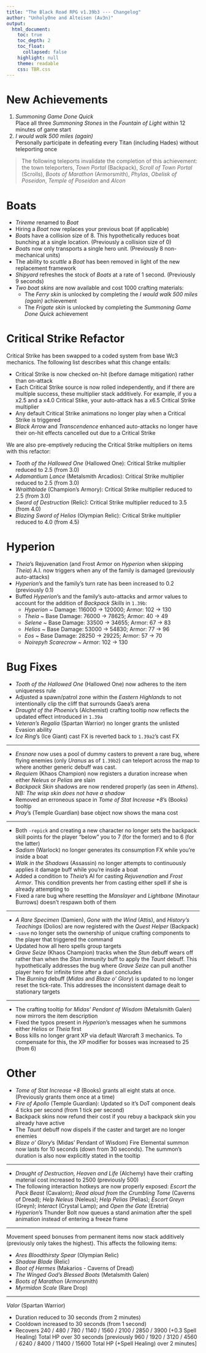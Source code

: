 ```yaml
---
title: "The Black Road RPG v1.39b3 --- Changelog"
author: "Unholy0ne and Alteisen (Av3n)"
output: 
  html_document: 
    toc: true
    toc_depth: 2
    toc_float:
      collapsed: false
    highlight: null
    theme: readable
    css: TBR.css
---
```


# New Achievements

1. *Summoning Game Done Quick*<br>Place all three *Summoning Stones* in the *Fountain of Light* within 12 minutes of game start
2. *I would walk 500 miles (again)*<br>Personally participate in defeating every Titan (including Hades) without teleporting once

> The following teleports invalidate the completion of this achievement: the town teleporters, *Town Portal* (Backpack), *Scroll of Town Portal* (Scrolls), *Boots of Marathon* (Armorsmith), *Phylas*, *Obelisk of Poseidon*, *Temple of Poseidon* and *Alcon*


# Boats

- *Trireme* renamed to *Boat*
- Hiring a *Boat* now replaces your previous boat (if applicable)
- *Boat*s have a collision size of 8. This hypothetically reduces boat bunching at a single location. (Previously a collision size of 0)
- *Boat*s now only transports a single hero unit. (Previously 8 non-mechanical units)
- The ability to *scuttle* a *Boat* has been removed in light of the new replacement framework
- *Shipyard* refreshes the stock of *Boats* at a rate of 1 second. (Previously 9 seconds)
- *Two boat skins* are now available and cost 1000 crafting materials:
  + The *Ferry skin* is unlocked by completing the *I would walk 500 miles (again)* achievement
  + The *Frigate skin* is unlocked by completing the *Summoning Game Done Quick* achievement
  
# Critical Strike Refactor
Critical Strike has been swapped to a coded system from base Wc3 mechanics. The following list describes what this change entails: 

- Critical Strike is now checked on-hit (before damage mitigation) rather than on-attack
- Each Critical Strike source is now rolled independently, and if there are multiple success, these multiplier stack additively. For example, if you a x2.5 and a x4.0 Critical Stike, your auto-attack has a x6.5 Critical Strike multiplier
- Any default Critical Strike animations no longer play when a Critical Strike is triggered
- *Black Arrow* and *Transcendence* enhanced auto-attacks no longer have their on-hit effects cancelled out due to a Critical Strike

We are also pre-emptively reducing the Critical Strike multipliers on items with this refactor:

- *Tooth of the Hallowed One* (Hallowed One): Critical Strike multiplier reduced to 2.5 (from 3.0)
- *Adamantium Lance* (Metalsmith Arcadios): Critical Strike multiplier reduced to 2.5 (from 3.0)
- *Wraithblade* (Champion's Armory): Critical Strike multiplier reduced to 2.5 (from 3.0)
- *Sword of Destruction* (Relic): Critical Strike multiplier reduced to 3.5 (from 4.0)
- *Blazing Sword of Helios* (Olympian Relic): Critical Strike multiplier reduced to 4.0 (from 4.5)
  
# Hyperion
  
- *Theia*'s Rejuvenation (and Frost Armor on *Hyperion* when skipping *Theia*) A.I. now triggers when any of the family is damaged (previously auto-attacks)
- *Hyperion*'s and the family's turn rate has been increased to 0.2 (previously 0.1)
- Buffed *Hyperion*'s and the family's auto-attacks and armor values to account for the addition of *Backpack Skills* in `1.39b`:
  + *Hyperion* ~ Damage: 116000 → 120000; Armor: 102 → 130
  + *Theia* ~ Base Damage: 76000 → 78625; Armor: 40 → 49
  + *Selene* ~ Base Damage: 33500 → 34655; Armor: 67 → 83
  + *Helios* ~ Base Damage: 53000 → 54830; Armor: 77 → 96
  + *Eos* ~ Base Damage: 28250 → 29225; Armor: 57 → 70
  + *Noirepyh Scarecrow* ~ Armor: 102 → 130

# Bug Fixes

- *Tooth of the Hallowed One* (Hallowed One) now adheres to the item uniqueness rule
- Adjusted a spawn/patrol zone within the *Eastern Highlands* to not intentionally clip the cliff that surrounds Gaea's arena
- *Draught of the Phoenix*'s (Alchemist) crafting tooltip now reflects the updated effect introduced in `1.39a`
- *Veteran's Regalia* (Spartan Warrior) no longer grants the unlisted Evasion ability
- *Ice Ring*'s (Ice Giant) cast FX is reverted back to `1.39a2`'s cast FX

---

- *Ensnare* now uses a pool of dummy casters to prevent a rare bug, where flying enemies (only *Uranus* as of `1.39b2`) can teleport across the map to where another generic debuff was cast. 
- *Requiem* (Khaos Champion) now registers a duration increase when either *Neleus* or *Pelias* are slain
- *Backpack Skin* shadows are now rendered properly (as seen in *Athens*). *NB: The wisp skin does not have a shadow*
- Removed an erroneous space in *Tome of Stat Increase +8*'s (Books) tooltip
- *Pray*'s (Temple Guardian) base object now shows the mana cost

---

- Both `-repick` and creating a new character no longer sets the backpack skill points for the player "below" you to 7 (for the former) and to 6 (for the latter)
- *Sadism* (Warlock) no longer generates its consumption FX while you're inside a boat
- *Walk in the Shadows* (Assassin) no longer attempts to continuously applies it damage buff while you're inside a boat
- Added a condition to *Theia*'s AI for casting *Rejuvenation* and *Frost Armor*. This condition prevents her from casting either spell if she is already attempting to
- Fixed a rare bug where resetting the *Manslayer* and *Lightbane* (Minotaur Burrows) doesn't respawn both of them

---

- *A Rare Specimen* (Damien), *Gone with the Wind* (Attis), and *History's Teachings* (Dolios) are now registered with the *Quest Helper* (Backpack)
- `-save` no longer sets the ownership of unique crafting components to the player that triggered the command
- Updated how all hero spells group targets
- *Grave Seize* (Khaos Champion) tracks when the *Stun* debuff wears off rather than when the *Stun Immunity* buff to apply the *Taunt* debuff. This hypothetically addresses the bug where *Grave Seize* can pull another player hero for infinite time after a duel concludes
- The *Burning* debuff (*Midas* and *Blaze o' Glory*) is updated to no longer reset the tick-rate. This addresses the inconsistent damage dealt to stationary targets

---

- The crafting tooltip for *Midas' Pendant of Wisdom* (Metalsmith Galen) now mirrors the item description
- Fixed the typos present in *Hyperion*'s messages when he summons either *Helios* or *Theia* first
- Boss kills no longer grant XP via default Warcraft 3 mechanics. To compensate for this, the XP modifier for bosses was increased to 25 (from 6)

# Other

- *Tome of Stat Increase +8* (Books) grants all eight stats at once. (Previously grants them once at a time)
- *Fire of Apollo* (Temple Guardian): Updated so it's DoT component deals 4 ticks per second (from 1 tick per second)
- Backpack skins now refund their cost if you rebuy a backpack skin you already have active
- The *Taunt* debuff now dispels if the caster and target are no longer enemies
- *Blaze o' Glory*'s (Midas' Pendant of Wisdom) Fire Elemental summon now lasts for 10 seconds (down from 30 seconds). The summon's duration is also now explicitly stated in the tooltip

---

- *Draught of Destruction, Heaven and Life* (Alchemy) have their crafting material cost increased to 2500 (previously 500)
- The following interaction hotkeys are now properly exposed: *Escort the Pack Beast* (Cavalorn); *Read aloud from the Crumbling Tome* (Caverns of Dread); *Help Neleus* (Neleus); *Help Pelias* (Pelias); *Escort Greyn* (Greyn); *Interact* (Crystal Lamp); and *Open the Gate* (Eretria)
- *Hyperion*'s Thunder Bolt now queues a stand animation after the spell animation instead of entering a freeze frame

---

Movement speed bonuses from permanent items now stack additively (previously only takes the highest). This affects the following items:

- *Ares Bloodthirsty Spear* (Olympian Relic)
- *Shadow Blade* (Relic)
- *Boot of Hermes* (Makarios - Caverns of Dread)
- *The Winged God's Blessed Boots* (Metalsmith Galen)
- *Boots of Marathon* (Armorsmith)
- *Myrmidon Scale* (Rare Drop)

---

*Valor* (Spartan Warrior)

- Duration reduced to 30 seconds (from 2 minutes)
- Cooldown increased to 30 seconds (from 1 second)
- Recovers 240 / 480 / 780 / 1140 / 1560 / 2100 / 2850 / 3900 (+0.3 Spell Healing) Total HP over 30 seconds [previously 960 / 1920 / 3120 / 4560 / 6240 / 8400 / 11400 / 15600 Total HP (+Spell Healing) over 2 minutes]
